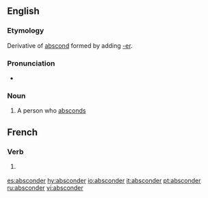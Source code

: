 ==English==

===Etymology===
Derivative of [[abscond]] formed by adding [[-er]].

===Pronunciation===
* {{rhymes|ɒndə(r)}}

===Noun===
{{en-noun}}

# A person who [[abscond]]s

==French==

===Verb===
{{fr-verb}}

#{{obsolete|lang=fr}} {{alternative form of|abscondre}}

[[es:absconder]]
[[hy:absconder]]
[[io:absconder]]
[[it:absconder]]
[[pt:absconder]]
[[ru:absconder]]
[[vi:absconder]]
